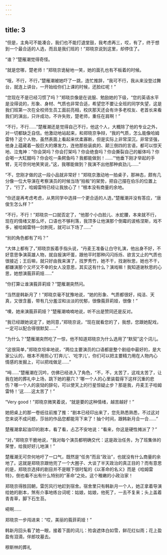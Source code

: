 ```yaml
---
---
---
```

title: 3
---



“但是，主角可不能凑合，我们也不能打退堂鼓，我考虑再三，哎，有了，终于想到一个最合适的人选，而且是我们班的！”郑晓京说到这里，却停住了。

“谁？”楚雁潮觉得奇怪。

“就是您哪，楚老师！”郑晓京诡秘地一笑，她的面孔也有不板着的时候。

“哦，不行，不行，”楚雁潮被她吓了一跳，连忙推辞，“我可不行，我从来没登过舞台，就连上讲台，一开始给你们上课的时候，还脸红呢！”

“您现在不是已经习惯了吗？”郑晓京像是在说服、勉励她的下级，“您的英语水平是没得说的，形象、身材、气质也非常合适，希望您不要让全班的同学失望，这是我们班第一次在全校师生员工面前亮相，校庆那天还会有许多老校友、老首长来看我们的演出，只许成功，不许失败，楚老师，重任在肩啊！”

“不行，不行……”楚雁潮还是觉得自己不行，他这个人，大概除了他的专业之外，对一切都缺乏自信。他激动地站起来，和郑晓京争辩，“我的气质，怎么能像哈姆雷特？这个人物，虽然表面上看起来优柔寡断，但是实际上非常深沉，非常坚强，他身上蕴藏着一股巨大的爆发力，连他那些装疯的、颠三倒四的言语，都可以惊天地、泣鬼神：”你会哭吗？你会打架吗？你会绝食吗？你会撕裂自己的躯体吗？你会喝一大缸醋吗？你会吃一条鳄鱼吗？我都能做到！……‘“他垂下刚才举起的手臂，无可奈何地笑笑说，”这，我哪能做到？我演不出他那种疯劲儿……“

“不，您刚才做的这一段小品就非常好！”郑晓京激动地一拍桌子，那神态，颇有几分像一位大导演在考察演员的时候当场“拍板”的架势，把自己摆在伯乐的位置上了，“行了，哈姆雷特已经让我放心了！”根本没有商量的余地。

“你还是再考虑考虑，从男同学中选择一个更合适的人选，”楚雁潮并没有答应，“唐俊生怎么样？”

“不行，不行！”郑晓京一口就否定了，“他那个小白脸儿、水蛇腰，本来就不行，现在的情绪又那么坏，口语也不够利落，我顶多让他演那个倒霉的波格涅斯，戏不多，被哈姆雷特一剑刺死，就可以下场了……”

“别的角色都有了吗？”

“大体上都有了，”郑晓京扳着手指头说，“丹麦王准备让白守礼演，他出身不好，不好意思争演英雄人物，就自报演坏蛋，跟他平时那种闪闪烁烁、欲言又止的气质也很接近；王后嘛，就只好由我来演了，找罗秀竹，她不干，找谢秋思，她也不干，都嫌演那个又坏又不幸的女人没意思，其实这有什么？演戏嘛！我知道谢秋思的心思，她想演莪菲莉娅……”

“你打算让谁演莪菲莉娅？”楚雁潮突然问。

“当然是韩新月了！”郑晓京毫不犹豫地说，“她的形象、气质都很好，纯洁、天真，又很含蓄，带有几分羞涩和淡淡的忧郁，很像莪菲莉娅，很像！”

“噢，她来演莪菲莉娅？”楚雁潮喃喃地说，听不出是赞同还是反对。

“我已经跟她说定了，她同意，”郑晓京说，“现在就看您的了，我想，您跟她配戏，一定可以配合得很默契……”

“为什么？”楚雁潮突然吃了一惊，他不知道郑晓京为什么选用了“默契”这个词儿。

“这很简单，”郑晓京坦率地说，“两位主要演员的口语都是整个剧组中最好的，是大家公认的，根本不用担心‘打奔儿’、‘吃字儿’，你们可以把主要精力用在人物内心情感的发掘上，可以把戏做足……”

“呣……”楚雁潮在沉吟，仿佛已经进入了角色，“不，不，太苦了，这戏太苦了，让我在她的葬礼中上场，跳下她的墓穴？‘哪一个人的心里装载得下这样沉重的悲伤？哪一个人的哀恸的辞句，可以使天上的行星惊疑止步？那是我，丹麦王子哈姆雷特！’这……这太苦了！”

“Very good！”郑晓京微笑着说，“就是要的这种情绪，越苦越好！”

她把桌上的那一卷纸往前推了推：“剧本已经印出来了，您先熟悉熟悉，不过这对您来说不成问题，莎翁的作品您都能背下来了！抽个时间，跟韩新月合一合……”

楚雁潮拿起油印的剧本，看了看，忐忑不安地说：“看来，你这是硬性摊派了？”

“对，”郑晓京干脆地说，“我对每个演员都明确交代：这是政治任务，为了班集体的荣誉，给我好好儿地演！”

楚雁潮无可奈何地吁了一口气，既然是“任务”而且“政治”，也就没有什么商量的余地了。这就是郑晓京跟他兜了一个大圈子、大谈了半天政治的真正目的？而有意思的是，郑晓京选择的剧目并不是眼下很时髦的《以革命的名义》而是《哈姆雷特》，倒也看不出有什么特别的“革命”之处。这个稚嫩的小政治家！

郑晓京得胜回朝，雷厉风行地赶到宿舍。宿舍里只有韩新月一个人，她正拿着导演给她的剧本，煞有介事地练台词呢：姑娘，姑娘，他死了，一去不复来；头上盖着青青草，脚下石生苔。

嗬啊……

郑晓京一步闯进来：“哎，美丽的莪菲莉娅！”

韩新月回头看了她一眼，接着下面的词儿：殓衾遮体白如雪，鲜花红似雨；花上盈盈有泪滴，伴郎坟墓去。

穆斯林的葬礼